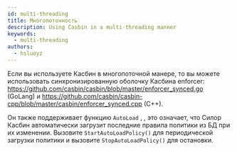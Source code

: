```yaml
---
id: multi-threading
title: Многопоточность
description: Using Casbin in a multi-threading manner
keywords:
  - multi-threading
authors:
  - hsluoyz
---
```


Если вы используете Касбин в многопоточной манере, то вы можете использовать синхронизированную оболочку Касбина enforcer: https://github.com/casbin/casbin/blob/master/enforcer_synced.go (GoLang) и https://github.com/casbin/casbin-cpp/blob/master/casbin/enforcer_synced.cpp (C++).

Он также поддерживает функцию `AutoLoad` , , это означает, что Силор Касбин автоматически загрузит последние правила политики из БД при их изменении. Вызовите `StartAutoLoadPolicy()` для периодической загрузки политики и вызовите `StopAutoLoadPolicy()` для остановки.
